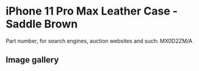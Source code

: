 # iPhone 11 Pro Max Leather Case - Saddle Brown

Part number, for search engines, auction websites and such: MX0D2ZM/A

## Image gallery

<div style={{ width: "768px" }}>
  <GalleryComponent
    images={[
      {
        original: "/everysource/MX0D2",
        thumbnail: "/everypreview/MX0D2",
      },
      {
        original: "/everysource/MX0D2_AV1",
        thumbnail: "/everypreview/MX0D2_AV1",
      },
      {
        original: "/everysource/MX0D2_AV2",
        thumbnail: "/everypreview/MX0D2_AV2",
      },
      {
        original: "/everysource/MX0D2_AV3",
        thumbnail: "/everypreview/MX0D2_AV3",
      },
      {
        original: "/everysource/MX0D2_AV4",
        thumbnail: "/everypreview/MX0D2_AV4",
      },
      {
        original: "/everysource/MX0D2_AV5",
        thumbnail: "/everypreview/MX0D2_AV5",
      }
    ]}
  />
</div>